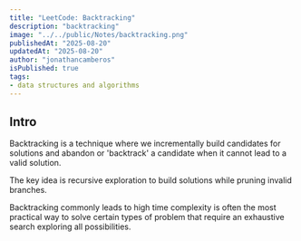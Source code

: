 ```yaml
---
title: "LeetCode: Backtracking"
description: "backtracking"
image: "../../public/Notes/backtracking.png"
publishedAt: "2025-08-20"
updatedAt: "2025-08-20"
author: "jonathancamberos"
isPublished: true
tags:
- data structures and algorithms
---
```


## Intro

Backtracking is a technique where we incrementally build candidates 
for solutions and abandon or 'backtrack' a candidate when it cannot
lead to a valid solution. 

The key idea is recursive exploration to build solutions while pruning
invalid branches.

Backtracking commonly leads to high time complexity is often the most practical way
to solve certain types of problem that require an exhaustive search exploring all possibilities.
